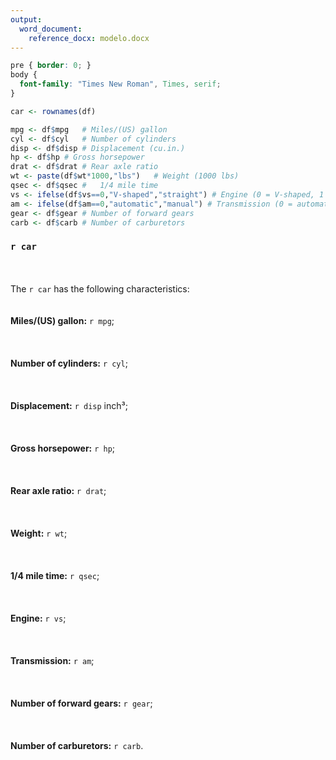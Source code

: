 ```yaml
---
output:
  word_document:
    reference_docx: modelo.docx
---
```


```css
pre { border: 0; }
body {
  font-family: "Times New Roman", Times, serif;
}
```

```r

car <- rownames(df)

mpg <- df$mpg	# Miles/(US) gallon
cyl <- df$cyl	# Number of cylinders
disp <- df$disp	# Displacement (cu.in.)
hp <- df$hp	# Gross horsepower
drat <- df$drat	# Rear axle ratio
wt <- paste(df$wt*1000,"lbs")	# Weight (1000 lbs)
qsec <- df$qsec #	1/4 mile time
vs <- ifelse(df$vs==0,"V-shaped","straight") # Engine (0 = V-shaped, 1 = straight)
am <- ifelse(df$am==0,"automatic","manual")	# Transmission (0 = automatic, 1 = manual)
gear <- df$gear	# Number of forward gears
carb <- df$carb	# Number of carburetors
```
### `r car`  
<br>  
The `r car` has the following characteristics:  
<br>  
**Miles/(US) gallon:** `r mpg`;
<br>  
<br>  
**Number of cylinders:** `r cyl`;
<br>  
<br>  
**Displacement:** `r disp` inch³;
<br>  
<br>  
**Gross horsepower:** `r hp`;
<br>  
<br>  
**Rear axle ratio:** `r drat`;
<br>  
<br>  
**Weight:** `r wt`;
<br>  
<br>  
**1/4 mile time:** `r qsec`;
<br>  
<br>  
**Engine:** `r vs`;
<br>  
<br>  
**Transmission:** `r am`;
<br>  
<br>  
**Number of forward gears:** `r gear`;
<br>  
<br>  
**Number of carburetors:** `r carb`.
<br>  
<br>  
